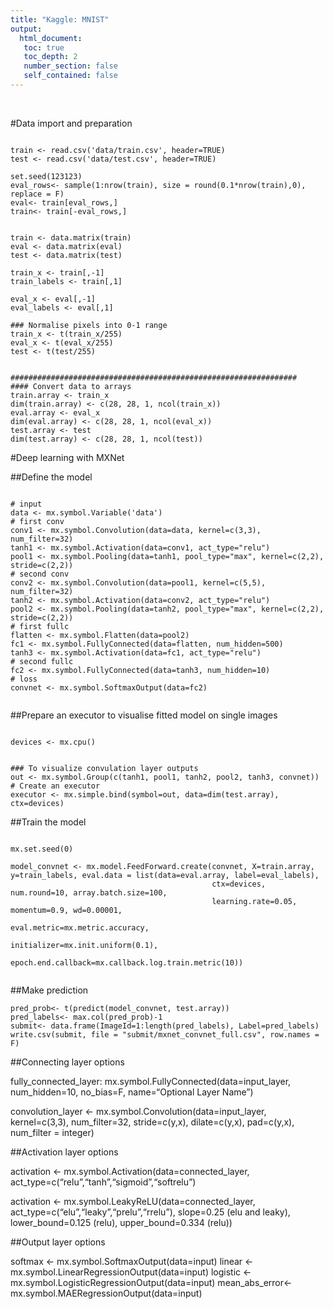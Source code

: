 ```yaml
---
title: "Kaggle: MNIST"
output: 
  html_document:
   toc: true
   toc_depth: 2
   number_section: false
   self_contained: false
---
```


\ 

#Data import and preparation


```

train <- read.csv('data/train.csv', header=TRUE)
test <- read.csv('data/test.csv', header=TRUE)

set.seed(123123)
eval_rows<- sample(1:nrow(train), size = round(0.1*nrow(train),0), replace = F)
eval<- train[eval_rows,]
train<- train[-eval_rows,]


train <- data.matrix(train)
eval <- data.matrix(eval)
test <- data.matrix(test)

train_x <- train[,-1]
train_labels <- train[,1]

eval_x <- eval[,-1]
eval_labels <- eval[,1]

### Normalise pixels into 0-1 range
train_x <- t(train_x/255)
eval_x <- t(eval_x/255)
test <- t(test/255)


################################################################
#### Convert data to arrays
train.array <- train_x
dim(train.array) <- c(28, 28, 1, ncol(train_x))
eval.array <- eval_x
dim(eval.array) <- c(28, 28, 1, ncol(eval_x))
test.array <- test
dim(test.array) <- c(28, 28, 1, ncol(test))

```


#Deep learning with MXNet

##Define the model

```

# input
data <- mx.symbol.Variable('data')
# first conv
conv1 <- mx.symbol.Convolution(data=data, kernel=c(3,3), num_filter=32)
tanh1 <- mx.symbol.Activation(data=conv1, act_type="relu")
pool1 <- mx.symbol.Pooling(data=tanh1, pool_type="max", kernel=c(2,2), stride=c(2,2))
# second conv
conv2 <- mx.symbol.Convolution(data=pool1, kernel=c(5,5), num_filter=32)
tanh2 <- mx.symbol.Activation(data=conv2, act_type="relu")
pool2 <- mx.symbol.Pooling(data=tanh2, pool_type="max", kernel=c(2,2), stride=c(2,2))
# first fullc
flatten <- mx.symbol.Flatten(data=pool2)
fc1 <- mx.symbol.FullyConnected(data=flatten, num_hidden=500)
tanh3 <- mx.symbol.Activation(data=fc1, act_type="relu")
# second fullc
fc2 <- mx.symbol.FullyConnected(data=tanh3, num_hidden=10)
# loss
convnet <- mx.symbol.SoftmaxOutput(data=fc2)


```


##Prepare an executor to visualise fitted model on single images

```

devices <- mx.cpu()


### To visualize convulation layer outputs
out <- mx.symbol.Group(c(tanh1, pool1, tanh2, pool2, tanh3, convnet))
# Create an executor
executor <- mx.simple.bind(symbol=out, data=dim(test.array), ctx=devices)

```


##Train the model

```

mx.set.seed(0)

model_convnet <- mx.model.FeedForward.create(convnet, X=train.array, y=train_labels, eval.data = list(data=eval.array, label=eval_labels), 
                                             ctx=devices, num.round=10, array.batch.size=100,
                                             learning.rate=0.05, momentum=0.9, wd=0.00001,
                                             eval.metric=mx.metric.accuracy, 
                                             initializer=mx.init.uniform(0.1),
                                             epoch.end.callback=mx.callback.log.train.metric(10)) 
                                             

```

##Make prediction

```
pred_prob<- t(predict(model_convnet, test.array))
pred_labels<- max.col(pred_prob)-1
submit<- data.frame(ImageId=1:length(pred_labels), Label=pred_labels)
write.csv(submit, file = "submit/mxnet_convnet_full.csv", row.names = F)

```

##Connecting layer options

fully_connected_layer:  mx.symbol.FullyConnected(data=input_layer,   num_hidden=10, no_bias=F, name="Optional Layer Name")

convolution_layer <- mx.symbol.Convolution(data=input_layer, kernel=c(3,3), num_filter=32, stride=c(y,x), dilate=c(y,x), pad=c(y,x), num_filter = integer)


##Activation layer options

activation <- mx.symbol.Activation(data=connected_layer, act_type=c("relu","tanh","sigmoid","softrelu")

activation <- mx.symbol.LeakyReLU(data=connected_layer, act_type=c("elu","leaky","prelu","rrelu"), slope=0.25 (elu and leaky), lower_bound=0.125 (relu), upper_bound=0.334 (relu))

##Output layer options

softmax <- mx.symbol.SoftmaxOutput(data=input)
linear <- mx.symbol.LinearRegressionOutput(data=input)
logistic <- mx.symbol.LogisticRegressionOutput(data=input)
mean_abs_error<- mx.symbol.MAERegressionOutput(data=input)

